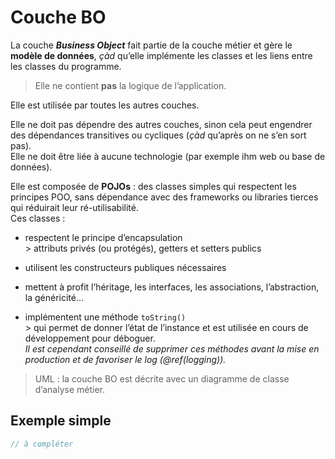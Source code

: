 # Couche BO {#bo}

La couche _**Business Object**_ fait partie de la couche métier et gère le **modèle de données**, *çàd* qu'elle implémente les classes et les liens entre les classes du programme.

> Elle ne contient **pas** la logique de l'application.

Elle est utilisée par toutes les autres couches.  

Elle ne doit pas dépendre des autres couches, sinon cela peut engendrer des dépendances transitives ou cycliques (*çàd* qu'après on ne s'en sort pas).  
Elle ne doit être liée à aucune technologie (par exemple ihm web ou base de données).


Elle est composée de **POJOs** : des classes simples qui respectent les principes POO, sans dépendance avec des frameworks ou libraries tierces qui réduirait leur ré-utilisabilité.  
Ces classes :

  - respectent le principe d'encapsulation  
  > attributs privés (ou protégés), getters et setters publics
  
  - utilisent les constructeurs publiques nécessaires
  - mettent à profit l'héritage, les interfaces, les associations, l'abstraction, la généricité...
  - implémentent une méthode `toString()`  
  > qui permet de donner l'état de l'instance et est utilisée en cours de développement pour déboguer.  
  *Il est cependant conseillé de supprimer ces méthodes avant la mise en production et de favoriser le log (\@ref(logging)).*

> UML : la couche BO est décrite avec un diagramme de classe d'analyse métier.

## Exemple simple

```java
// à compléter
```
